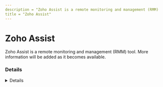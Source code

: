---
description = "Zoho Assist is a remote monitoring and management (RMM) tool. More information will be added as it becomes available."
title = "Zoho Assist"
---



# Zoho Assist

Zoho Assist is a remote monitoring and management (RMM) tool. More information will be added as it becomes available.

### Details
<Details author={""}
         category={""}
         created={""}
         website={""}
         lastModified={"2024-02-14"}
         privileges={""}
         free={ false }
         verification={ false }
/>

#### Installation Paths
<Card code={ ["zaservice.exe", "ZMAgent.exe", "C:\\*\\ZA_Access.exe", "ZohoMeeting.exe", "Zohours.exe", "zohotray.exe", "ZohoURSService.exe", "*\\ZA_Access.exe", "Zaservice.exe", "za_connect.exe", "connect.exe"] }/>

#### Supported OS
<Badges color="warning" badges={ ["Windows"] }/>




### Forensic Artifacts




#### Network Artifacts
<EuiSpacer size="xl"/>
<NetworkArtifactsTable data={ [{"Description": "Known remote domains", "Domains": ["*.zoho.com.au", "*.zohoassist.jp", "assist.zoho.com", "zoho.com/assist/", "*.zoho.in", "downloads.zohodl.com.cn", "*.zohoassist.com", "downloads.zohocdn.com", "gateway.zohoassist.com", "*.zohoassist.com.cn", "*.zoho.com.cn", "*.zoho.com", "*.zoho.eu"], "Ports": []}] }/>




### Detections
- Detects potential network activity of Zoho Assist RMM tool
  - [Sigma Rule](https://github.com/magicsword-io/LOLRMM/blob/main/detections/sigma/zoho_assist_network_sigma.yml)
- Detects potential processes activity of Zoho Assist RMM tool
  - [Sigma Rule](https://github.com/magicsword-io/LOLRMM/blob/main/detections/sigma/zoho_assist_processes_sigma.yml)

### References
- [https://www.zoho.com/assist/kb/firewall-configuration.html](https://www.zoho.com/assist/kb/firewall-configuration.html)

